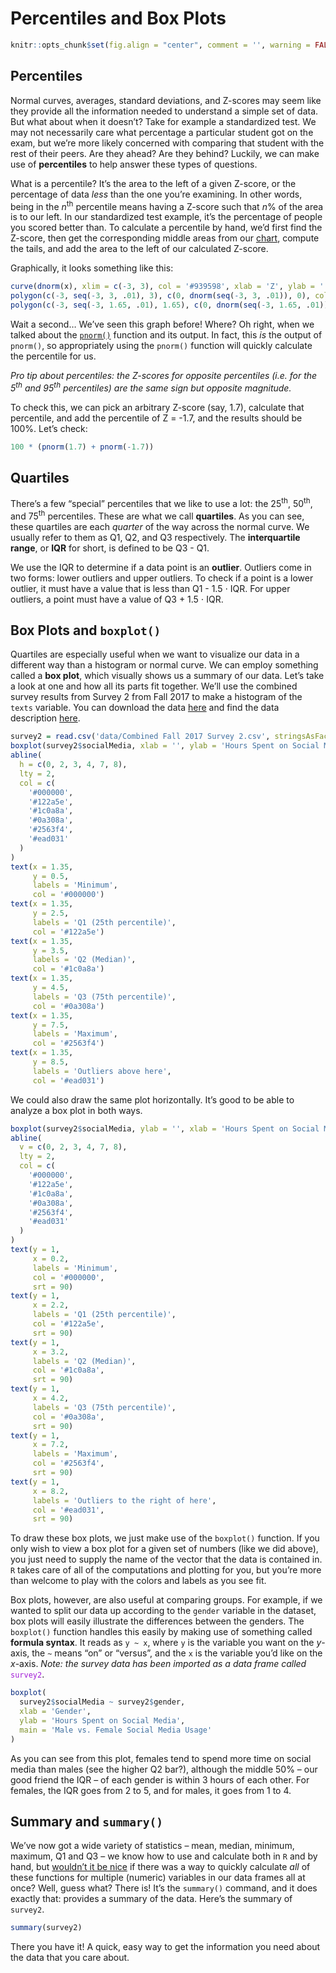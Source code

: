 # Percentiles and Box Plots

```r
knitr::opts_chunk$set(fig.align = "center", comment = '', warning = FALSE, message = FALSE, fig.height = 7, fig.width = 12, cache = TRUE)
```

## Percentiles

Normal curves, averages, standard deviations, and Z-scores may seem like they provide all the information needed to understand a simple set of data. But what about when it doesn't? Take for example a standardized test. We may not necessarily care what percentage a particular student got on the exam, but we're more likely concerned with comparing that student with the rest of their peers. Are they ahead? Are they behind? Luckily, we can make use of <span class = 'vocab'>**percentiles**</span> to help answer these types of questions.

What is a percentile? It's the area to the left of a given Z-score, or the percentage of data *less* than the one you're examining. In other words, being in the $n$^th^ percentile means having a Z-score such that $n$% of the area is to our left. In our standardized test example, it's the percentage of people you scored better than. To calculate a percentile by hand, we'd first find the Z-score, then get the corresponding middle areas from our [chart](img/10-z-chart.png), compute the tails, and add the area to the left of our calculated Z-score.

Graphically, it looks something like this:

```r
curve(dnorm(x), xlim = c(-3, 3), col = '#939598', xlab = 'Z', ylab = '', yaxt = 'n', bty = 'n')
polygon(c(-3, seq(-3, 3, .01), 3), c(0, dnorm(seq(-3, 3, .01)), 0), col = '#ffffff')
polygon(c(-3, seq(-3, 1.65, .01), 1.65), c(0, dnorm(seq(-3, 1.65, .01)), 0), col = '#0088ce')
```

Wait a second... We've seen this graph before! Where? Oh right, when we talked about the <a href = 'the-normal-approximation.html#pnorm'>`pnorm()`</a> function and its output. In fact, this *is* the output of `pnorm()`, so appropriately using the `pnorm()` function will quickly calculate the percentile for us.

<span class = 'tip'>*Pro tip about percentiles: the Z-scores for opposite percentiles (i.e. for the 5^th^ and 95^th^ percentiles) are the same sign but opposite magnitude.*</span>

To check this, we can pick an arbitrary Z-score (say, 1.7), calculate that percentile, and add the percentile of Z = -1.7, and the results should be 100%. Let's check:

```r
100 * (pnorm(1.7) + pnorm(-1.7))
```


## Quartiles

There's a few "special" percentiles that we like to use a lot: the 25^th^, 50^th^, and 75^th^ percentiles. These are what we call <span class = 'vocab'>**quartiles**</span>. As you can see, these quartiles are each *quarter* of the way across the normal curve. We usually refer to them as Q1, Q2, and Q3 respectively. The <span class = 'vocab'>**interquartile range**</span>, or <span class = 'vocab'>**IQR**</span> for short, is defined to be Q3 - Q1.

We use the IQR to determine if a data point is an <span class = 'vocab'>**outlier**</span>. Outliers come in two forms: lower outliers and upper outliers. To check if a point is a lower outlier, it must have a value that is less than Q1 - 1.5 $\cdot$ IQR. For upper outliers, a point must have a value of Q3 + 1.5 $\cdot$ IQR.

## Box Plots and `boxplot()` {#boxplot}

Quartiles are especially useful when we want to visualize our data in a different way than a histogram or normal curve. We can employ something called a <span class = 'vocab'>**box plot**</span>, which visually shows us a summary of our data. Let's take a look at one and how all its parts fit together. We'll use the combined survey results from Survey 2 from Fall 2017 to make a histogram of the `texts` variable. You can download the data [here](data/Combined Fall 2017 Survey 2.csv) and find the data description [here](http://courses.las.illinois.edu/stat/stat100/survey/archive/Stat100_200_2017fall_survey02.html).

```r
survey2 = read.csv('data/Combined Fall 2017 Survey 2.csv', stringsAsFactors = FALSE)
boxplot(survey2$socialMedia, xlab = '', ylab = 'Hours Spent on Social Media')
abline(
  h = c(0, 2, 3, 4, 7, 8),
  lty = 2,
  col = c(
    '#000000',
    '#122a5e',
    '#1c0a8a',
    '#0a308a',
    '#2563f4',
    '#ead031'
  )
)
text(x = 1.35,
     y = 0.5,
     labels = 'Minimum',
     col = '#000000')
text(x = 1.35,
     y = 2.5,
     labels = 'Q1 (25th percentile)',
     col = '#122a5e')
text(x = 1.35,
     y = 3.5,
     labels = 'Q2 (Median)',
     col = '#1c0a8a')
text(x = 1.35,
     y = 4.5,
     labels = 'Q3 (75th percentile)',
     col = '#0a308a')
text(x = 1.35,
     y = 7.5,
     labels = 'Maximum',
     col = '#2563f4')
text(x = 1.35,
     y = 8.5,
     labels = 'Outliers above here',
     col = '#ead031')
```

We could also draw the same plot horizontally. It's good to be able to analyze a box plot in both ways.

```r
boxplot(survey2$socialMedia, ylab = '', xlab = 'Hours Spent on Social Media', horizontal = TRUE)
abline(
  v = c(0, 2, 3, 4, 7, 8),
  lty = 2,
  col = c(
    '#000000',
    '#122a5e',
    '#1c0a8a',
    '#0a308a',
    '#2563f4',
    '#ead031'
  )
)
text(y = 1,
     x = 0.2,
     labels = 'Minimum',
     col = '#000000',
     srt = 90)
text(y = 1,
     x = 2.2,
     labels = 'Q1 (25th percentile)',
     col = '#122a5e',
     srt = 90)
text(y = 1,
     x = 3.2,
     labels = 'Q2 (Median)',
     col = '#1c0a8a',
     srt = 90)
text(y = 1,
     x = 4.2,
     labels = 'Q3 (75th percentile)',
     col = '#0a308a',
     srt = 90)
text(y = 1,
     x = 7.2,
     labels = 'Maximum',
     col = '#2563f4',
     srt = 90)
text(y = 1,
     x = 8.2,
     labels = 'Outliers to the right of here',
     col = '#ead031',
     srt = 90)
```

To draw these box plots, we just make use of the `boxplot()` function. If you only wish to view a box plot for a given set of numbers (like we did above), you just need to supply the name of the vector that the data is contained in. `R` takes care of all of the computations and plotting for you, but you're more than welcome to play with the colors and labels as you see fit. 

Box plots, however, are also useful at comparing groups. For example, if we wanted to split our data up according to the `gender` variable in the dataset, box plots will easily illustrate the differences between the genders. The `boxplot()` function handles this easily by making use of something called <a name = '11-formula-syntax'></a><span class = 'vocab'>**formula syntax**</span>. It reads as `y ~ x`, where `y` is the variable you want on the $y$-axis, the `~` means "on" or "versus", and the `x` is the variable you'd like on the $x$-axis. <span class = 'note'>*Note: the survey data has been imported as a data frame called*</span> <span style = 'color: #a21bd7'>`survey2`</span><span class = 'note'>.</span>

```r
boxplot(
  survey2$socialMedia ~ survey2$gender,
  xlab = 'Gender',
  ylab = 'Hours Spent on Social Media',
  main = 'Male vs. Female Social Media Usage'
)
```

As you can see from this plot, females tend to spend more time on social media than males (see the higher Q2 bar?), although the middle 50% -- our good friend the IQR -- of each gender is within 3 hours of each other. For females, the IQR goes from 2 to 5, and for males, it goes from 1 to 4.

## Summary and `summary()` {#sum}

We've now got a wide variety of statistics -- mean, median, minimum, maximum, Q1 and Q3 -- we know how to use and calculate both in `R` and by hand, but [wouldn't it be nice](https://www.youtube.com/watch?v=lD4sxxoJGkA) if there was a way to quickly calculate *all* of these functions for multiple (numeric) variables in our data frames all at once? Well, guess what? There is! It's the `summary()` command, and it does exactly that: provides a summary of the data. Here's the summary of `survey2`.

```r
summary(survey2)
```

There you have it! A quick, easy way to get the information you need about the data that you care about.
